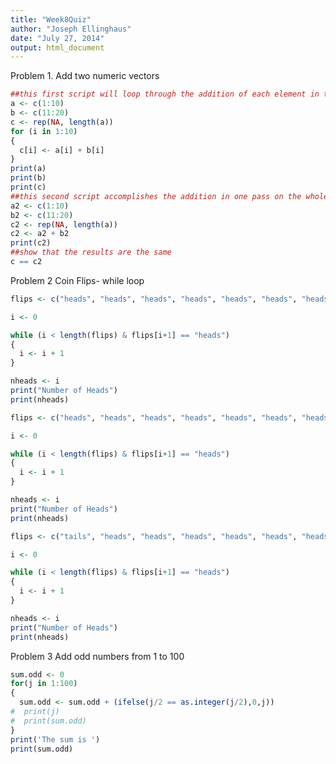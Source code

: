 ```yaml
---
title: "Week8Quiz"
author: "Joseph Ellinghaus"
date: "July 27, 2014"
output: html_document
---
```


Problem 1.  Add two numeric vectors
```r

##this first script will loop through the addition of each element in the two vectors, element by element
a <- c(1:10)
b <- c(11:20)
c <- rep(NA, length(a))
for (i in 1:10)
{
  c[i] <- a[i] + b[i]
}
print(a)
print(b)
print(c)
##this second script accomplishes the addition in one pass on the whole vectors
a2 <- c(1:10)
b2 <- c(11:20)
c2 <- rep(NA, length(a))
c2 <- a2 + b2
print(c2)
##show that the results are the same
c == c2
```


Problem 2 Coin Flips- while loop
```r
flips <- c("heads", "heads", "heads", "heads", "heads", "heads", "heads", "heads", "tails")

i <- 0

while (i < length(flips) & flips[i+1] == "heads")
{
  i <- i + 1
}

nheads <- i
print("Number of Heads")
print(nheads)

flips <- c("heads", "heads", "heads", "heads", "heads", "heads", "heads", "heads")

i <- 0

while (i < length(flips) & flips[i+1] == "heads")
{
  i <- i + 1
}

nheads <- i
print("Number of Heads")
print(nheads)

flips <- c("tails", "heads", "heads", "heads", "heads", "heads", "heads", "heads")

i <- 0

while (i < length(flips) & flips[i+1] == "heads")
{
  i <- i + 1
}

nheads <- i
print("Number of Heads")
print(nheads)
```

Problem 3 Add odd numbers from 1 to 100
```r
sum.odd <- 0
for(j in 1:100)
{
  sum.odd <- sum.odd + (ifelse(j/2 == as.integer(j/2),0,j))
#  print(j)
#  print(sum.odd)
}
print('The sum is ')
print(sum.odd)
```